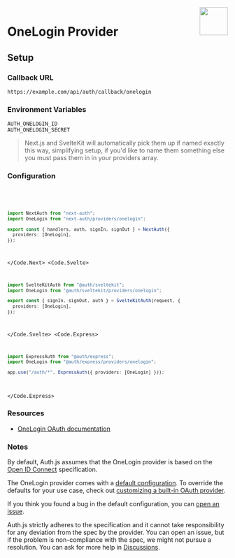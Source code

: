 
<img align="right" src="/img/providers/onelogin.svg" height="64" width="64" />

# OneLogin Provider

## Setup

### Callback URL

```
https://example.com/api/auth/callback/onelogin
```

### Environment Variables

```
AUTH_ONELOGIN_ID
AUTH_ONELOGIN_SECRET
```

> Next.js and SvelteKit will automatically pick them up if named exactly this way, simplifying
> setup, if you'd like to name them something else you must pass them in in your providers array.

### Configuration

<Code>
  <Code.Next>

```ts filename="/auth.ts"
import NextAuth from "next-auth";
import OneLogin from "next-auth/providers/onelogin";

export const { handlers, auth, signIn, signOut } = NextAuth({
  providers: [OneLogin],
});
```

  </Code.Next>
  <Code.Svelte>

```ts filename="/auth.ts"
import SvelteKitAuth from "@auth/sveltekit";
import OneLogin from "@auth/sveltekit/providers/onelogin";

export const { signIn, signOut, auth } = SvelteKitAuth(request, {
  providers: [OneLogin],
});
```

  </Code.Svelte>
  <Code.Express>

```ts filename="/src/app.ts"
import ExpressAuth from "@auth/express";
import OneLogin from "@auth/express/providers/onelogin";

app.use("/auth/*", ExpressAuth({ providers: [OneLogin] }));
```

  </Code.Express>
</Code>

### Resources

- [OneLogin OAuth documentation](https://example.com)

### Notes

By default, Auth.js assumes that the OneLogin provider is
based on the [Open ID Connect](https://openid.net/specs/openid-connect-core-1_0.html) specification.

<Callout>

The OneLogin provider comes with a [default configuration](https://github.com/nextauthjs/next-auth/blob/main/packages/core/src/providers/onelogin.ts).
To override the defaults for your use case, check out [customizing a built-in OAuth provider](https://authjs.dev/guides/providers/custom-provider#override-default-options).

</Callout>

If you think you found a bug in the default configuration, you can [open an issue](https://authjs.dev/new/provider-issue).

Auth.js strictly adheres to the specification and it cannot take responsibility for any deviation from
the spec by the provider. You can open an issue, but if the problem is non-compliance with the spec,
we might not pursue a resolution. You can ask for more help in [Discussions](https://authjs.dev/new/github-discussions).
